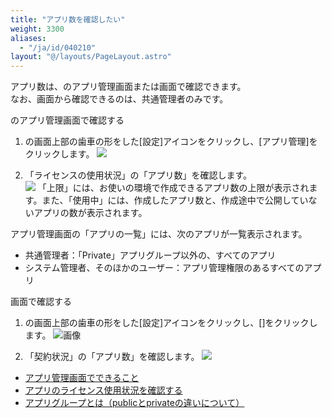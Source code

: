 ```yaml
---
title: "アプリ数を確認したい"
weight: 3300
aliases:
  - "/ja/id/040210"
layout: "@/layouts/PageLayout.astro"
---
```




アプリ数は、<Kintone />のアプリ管理画面または<SlashUi />画面で確認できます。  
なお、<SlashUi />画面から確認できるのは、<Slash />共通管理者のみです。

<Heading id="app_qa_number_apps_10"><Kintone />のアプリ管理画面で確認する</Heading>

1. <Kintone />の画面上部の歯車の形をした[設定]アイコンをクリックし、[アプリ管理]をクリックします。
   <Img src="/k/kintone/img-ja/manage_apps_img01.png" alt=" " />

1. 「ライセンスの使用状況」の「アプリ数」を確認します。  
   <Img src="/k/kintone/img-ja/number_appsp_img2.png" alt=" " />
    「上限」には、お使いの環境で作成できるアプリ数の上限が表示されます。また、「使用中」には、作成したアプリ数と、作成途中で公開していないアプリの数が表示されます。
  <Hint>
  アプリ管理画面の「アプリの一覧」には、次のアプリが一覧表示されます。

   * <Slash />共通管理者：「Private」アプリグループ以外の、すべてのアプリ
   * <Kintone />システム管理者、そのほかのユーザー：アプリ管理権限のあるすべてのアプリ
  </Hint> 

<Heading id="app_qa_number_apps_20"><SlashUi />画面で確認する</Heading>

1. <Kintone />の画面上部の歯車の形をした[設定]アイコンをクリックし、[<SlashUi />]をクリックします。
   <Img src="/k/kintone/img-ja/restore_app_img01.png" alt="画像" />

1. 「契約状況」の「アプリ数」を確認します。
   <Img src="/k/kintone/img-ja/number_appsp_img1.png" alt=" " />

<Reference> 

* [アプリ管理画面でできること](/k/ja/id/04015.html)
* [アプリのライセンス使用状況を確認する](/k/ja/id/04011.html)
* [アプリグループとは（publicとprivateの違いについて）](/k/ja/id/04028.html)

</Reference>
